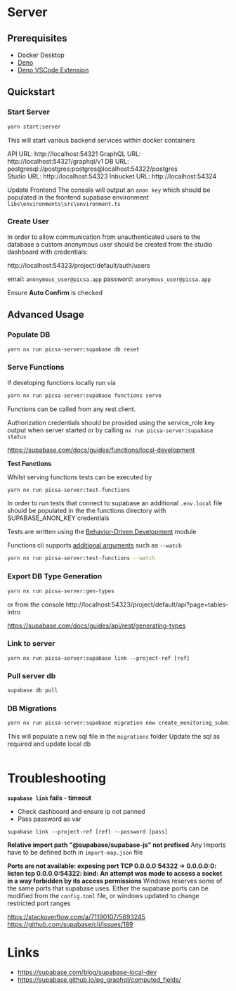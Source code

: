 # Server

## Prerequisites

- Docker Desktop
- [Deno](https://docs.deno.com/runtime/manual/getting_started/installation)
- [Deno VSCode Extension](https://marketplace.visualstudio.com/items?itemName=denoland.vscode-deno)

## Quickstart

### Start Server

```sh
yarn start:server
```

This will start various backend services within docker containers

API URL: http://localhost:54321
GraphQL URL: http://localhost:54321/graphql/v1
DB URL: postgresql://postgres:postgres@localhost:54322/postgres  
Studio URL: http://localhost:54323
Inbucket URL: http://localhost:54324

Update Frontend
The console will output an `anon key` which should be populated in the frontend supabase environment
`libs\environments\src\environment.ts`

### Create User

In order to allow communication from unauthenticated users to the database a custom anonymous user
should be created from the studio dashboard with credentials:

http://localhost:54323/project/default/auth/users

email: `anonymous_user@picsa.app`
password: `anonymous_user@picsa.app`

Ensure **Auto Confirm** is checked

## Advanced Usage

### Populate DB

```sh
yarn nx run picsa-server:supabase db reset
```

### Serve Functions

If developing functions locally run via

```sh
yarn nx run picsa-server:supabase functions serve
```

Functions can be called from any rest client.

Authorization credentials should be provided using the service_role key output when server started or by calling `nx run picsa-server:supabase status`

https://supabase.com/docs/guides/functions/local-development

**Test Functions**

Whilst serving functions tests can be executed by

```sh
yarn nx run picsa-server:test-functions
```

In order to run tests that connect to supabase an additional `.env.local` file should be populated in the the functions directory with SUPABASE_ANON_KEY credentials

Tests are written using the [Behavior-Driven Development](https://docs.deno.com/runtime/manual/basics/testing/behavior_driven_development) module

Functions cli supports [additional arguments](https://fig.io/manual/deno/test) such as `--watch`

```sh
yarn nx run picsa-server:test-functions --watch
```

### Export DB Type Generation

```sh
yarn nx run picsa-server:gen-types
```

or from the console http://localhost:54323/project/default/api?page=tables-intro

https://supabase.com/docs/guides/api/rest/generating-types

### Link to server

```
yarn nx run picsa-server:supabase link --project-ref [ref]
```

### Pull server db

```sh
supabase db pull
```

### DB Migrations

```sh
yarn nx run picsa-server:supabase migration new create_monitoring_submissions
```

This will populate a new sql file in the `migrations` folder
Update the sql as required and update local db

```

```

# Troubleshooting

**`supabase link` fails - timeout**

- Check dashboard and ensure ip not panned
- Pass password as var

```
supabase link --project-ref [ref] --password [pass]
```

**Relative import path "@supabase/supabase-js" not prefixed**
Any Imports have to be defined both in `import-map.json` file

**Ports are not available: exposing port TCP 0.0.0.0:54322 -> 0.0.0.0:0: listen tcp 0.0.0.0:54322: bind: An attempt was made to access a socket in a way forbidden by its access permissions**
Windows reserves some of the same ports that supabase uses. Either the supabase ports can be modified from the `config.toml` file, or windows updated to change restricted port ranges

https://stackoverflow.com/a/71190107/5693245
https://github.com/supabase/cli/issues/189

# Links

- https://supabase.com/blog/supabase-local-dev
- https://supabase.github.io/pg_graphql/computed_fields/
